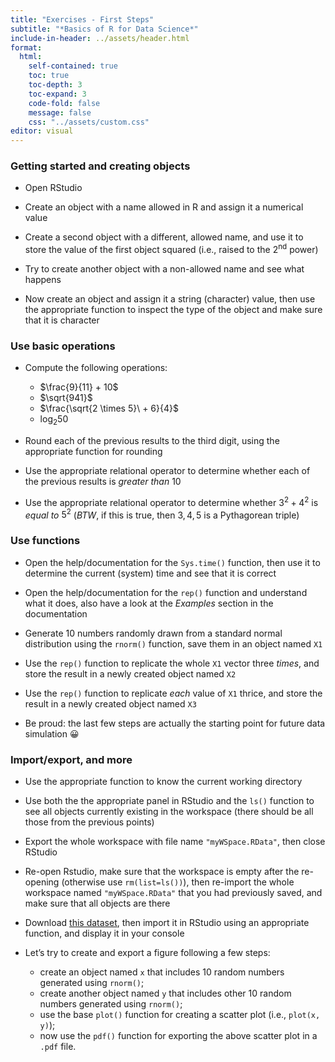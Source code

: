 ```yaml
---
title: "Exercises - First Steps"
subtitle: "*Basics of R for Data Science*"
include-in-header: ../assets/header.html
format: 
  html:
    self-contained: true
    toc: true   
    toc-depth: 3  
    toc-expand: 3
    code-fold: false 
    message: false
    css: "../assets/custom.css"
editor: visual
---
```


### Getting started and creating objects

-   Open RStudio

-   Create an object with a name allowed in R and assign it a numerical value

-   Create a second object with a different, allowed name, and use it to store the value of the first object squared (i.e., raised to the 2^nd^ power)

-   Try to create another object with a non-allowed name and see what happens

-   Now create an object and assign it a string (character) value, then use the appropriate function to inspect the type of the object and make sure that it is character

### Use basic operations

-   Compute the following operations:

    -   $\frac{9}{11} + 10$
    -   $\sqrt{941}$
    -   $\frac{\sqrt{2 \times 5}\ + 6}{4}$
    -   $\log_{2} 50$

-   Round each of the previous results to the third digit, using the appropriate function for rounding

-   Use the appropriate relational operator to determine whether each of the previous results is *greater than* $10$

-   Use the appropriate relational operator to determine whether $3^2 + 4^2$ is *equal to* $5^2$ (*BTW*, if this is true, then $3, 4, 5$ is a Pythagorean triple)

### Use functions

-   Open the help/documentation for the `Sys.time()` function, then use it to determine the current (system) time and see that it is correct

-   Open the help/documentation for the `rep()` function and understand what it does, also have a look at the *Examples* section in the documentation

-   Generate 10 numbers randomly drawn from a standard normal distribution using the `rnorm()` function, save them in an object named `X1`

-   Use the `rep()` function to replicate the whole `X1` vector three *times*, and store the result in a newly created object named `X2`

-   Use the `rep()` function to replicate *each* value of `X1` thrice, and store the result in a newly created object named `X3`

-   Be proud: the last few steps are actually the starting point for future data simulation 😀

### Import/export, and more

-   Use the appropriate function to know the current working directory

-   Use both the the appropriate panel in RStudio and the `ls()` function to see all objects currently existing in the workspace (there should be all those from the previous points)

-   Export the whole workspace with file name `"myWSpace.RData"`, then close RStudio

-   Re-open Rstudio, make sure that the workspace is empty after the re-opening (otherwise use `rm(list=ls())`), then re-import the whole workspace named `"myWSpace.RData"` that you had previously saved, and make sure that all objects are there

-   Download <a href="datasets/Performance.csv" download>this dataset</a>, then import it in RStudio using an appropriate function, and display it in your console

-   Let's try to create and export a figure following a few steps:

    -   create an object named `x` that includes 10 random numbers generated using `rnorm()`;
    -   create another object named `y` that includes other 10 random numbers generated using `rnorm()`;
    -   use the base `plot()` function for creating a scatter plot (i.e., `plot(x, y)`);
    -   now use the `pdf()` function for exporting the above scatter plot in a `.pdf` file.
